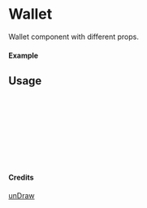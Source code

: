 
<Meta of={Wallet} title="unDraw/Wallet" />

# Wallet

Wallet component with different props.

#### Example

<Canvas of={Wallet.Primary} />

## Usage

```ts
import { Wallet } from "yadl-ui";

const Example = () => {
  return (
      <Wallet />
  );
};

export default Example;
```

#### Credits
[unDraw](https://undraw.co/illustrations)
